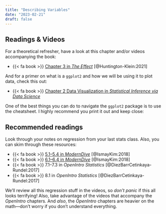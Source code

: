```yaml
---
title: "Describing Variables"
date: "2023-02-21"
draft: false
---
```



## Readings & Videos

For a theoretical refresher, have a look at this chapter and/or videos accompanying the book:

- {{< fa book >}} [Chapter 3 in *The Effect*](https://theeffectbook.net/ch-DescribingVariables.html) [@Huntington-Klein:2021]

And for a primer on what is a `ggplot2` and how we will be using it to plot data, check this out:

- {{< fa book >}} [Chapter 2 Data Visualization in *Statistical Inference via Data Science*](https://moderndive.com/2-viz.html) 


One of the best things you can do to navigate the `ggplot2` package is to use the cheatsheet. I highly recommend you print it out and keep close:





## Recommended readings

Look through your notes on regression from your last stats class. Also, you can skim through these resources:

- {{< fa book >}} [5.1–5.4 in *ModernDive*](https://moderndive.com/5-regression.html) [@IsmayKim:2018]
- {{< fa book >}} [6.1–6.4 in *ModernDive*](https://moderndive.com/6-multiple-regression.html) [@IsmayKim:2018]
- {{< fa book >}} 7.1–7.3 in *OpenIntro Statistics* [@DiezBarrCetinkaya-Rundel:2017]
- {{< fa book >}} 8.1 in *OpenIntro Statistics* [@DiezBarrCetinkaya-Rundel:2017]

We'll review all this regression stuff in the videos, so *don't panic* if this all looks terrifying! Also, take advantage of the videos that accompany the *OpenIntro* chapters. And *also*, the *OpenIntro* chapters are heavier on the math—don't worry if you don't understand everything.



<!-- ## Slides -->

<!-- The slides for today's lesson are available online as an HTML file. Use the buttons below to open the slides either as an interactive website or as a static PDF (for printing or storing for later). You can also click in the slides below and navigate through them with your left and right arrow keys. -->


<!-- :::{.callout-tip} -->
<!-- **Fun fact**: If you type <kbd>?</kbd> (or <kbd>shift</kbd> + <kbd>/</kbd>) while going through the slides, you can see a list of special slide-specific commands. -->
<!-- ::: -->


<!-- ## Videos -->

<!-- ```{r show-youtube-list, echo=FALSE, results="asis"} -->
<!-- youtube_list(slide_details, playlist_id) -->
<!-- ``` -->


<!-- ## In-class stuff -->

<!-- Here are all the materials we'll use in class: -->

<!-- - [**Session 2 FAQ slides**](/slides/02-class.html) ([PDF](/slides/02-class.pdf)) -->
<!-- - [Errors vs. warnings vs. messages](https://moderndive.com/1-getting-started.html#messages) (i.e. what to do when R shows you red text) -->
<!-- - R Markdown examples: -->
<!--     - Example R Markdown file used as a code-through or step-by-step teaching document: -->
<!--         - Lots of [blog posts here](https://www.andrewheiss.com/blog/) -->
<!--         - Julia Silge, ["Modeling human/computer interactions on Star Trek from #TidyTuesday with workflowsets"](https://juliasilge.com/blog/star-trek/) -->
<!--         - Bob Rudis, ["Some Covid Donuts To End The Week"](https://rud.is/b/2021/08/13/some-covid-donuts-to-end-the-week/) -->
<!--         - Holger K. von Jouanne-Diedrich, ["The “Youth Bulge” of Afghanistan: The Hidden Force behind Political Instability"](https://blog.ephorie.de/the-youth-bulge-of-afghanistan-the-hidden-force-behind-political-instability) -->
<!--     - Example R Markdown file used as a publicly-consumable document:  -->
<!--         - Click on the "Manuscript" menu item [at this site](https://stats.andrewheiss.com/cautioning-canary/) -->
<!--         - See [the Rmd file here](https://github.com/andrewheiss/cautioning-canary/blob/master/manuscript/manuscript.Rmd) -->

<!-- Hands-on R materials: -->

<!-- - [{{< fa brands r-project >}}RStudio.cloud project](https://rstudio.cloud/spaces/269500/content/4377348) -->
<!-- - [{{< fa file-zipper >}}Project `.zip` file](/projects/01-class.zip) -->
<!-- - [{{< fa file-csv >}}Gapminder data](/files/data/package_data/gapminder.csv) -->
<!-- - [Lab slides 1: Markdown and universal writing](/slides/01-class_01_markdown-writing.html) ([PDF](/slides/01-class_01_markdown-writing.pdf)) -->
<!-- - [Lab slides 2: Getting started with R and RStudio](/slides/01-class_02-getting-started.html) ([PDF](/slides/01-class_02-getting-started.pdf)) -->
<!-- - [Lab slides 3: Data basics](/slides/01-class_03_data-basics.html) ([PDF](/slides/01-class_03_data-basics.pdf)) -->
<!-- - [Lab slides 4: Visualize data with ggplot2](/slides/01-class_04_visualize-data.html) ([PDF](/slides/01-class_04_visualize-data.pdf)) -->
<!-- - [Lab slides 5: Transform data with dplyr](/slides/01-class_05_transform-data.html) ([PDF](/slides/01-class_05_transform-data.pdf)) -->
<!-- - [{{< fa file-csv >}} `restaurant_inspections.csv`](https://vincentarelbundock.github.io/Rdatasets/csv/causaldata/restaurant_inspections.csv) -->



